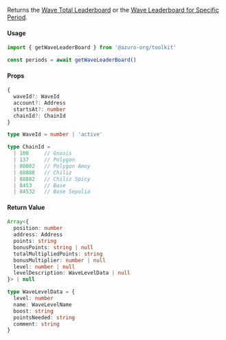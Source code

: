 Returns the [Wave Total Leaderboard](/hub/apps/guides/azuro-waves#fetch-total-leaderboard) or the [Wave Leaderboard for Specific Period](/hub/apps/guides/azuro-waves#fetch-leaderboard-for-specific-period).

#### Usage

```ts
import { getWaveLeaderBoard } from '@azuro-org/toolkit'

const periods = await getWaveLeaderBoard()
```

#### Props

```ts
{
  waveId?: WaveId
  account?: Address
  startsAt?: number
  chainId?: ChainId
}
```

```ts
type WaveId = number | 'active'

type ChainId = 
  | 100     // Gnosis
  | 137     // Polygon
  | 80002   // Polygon Amoy
  | 88888   // Chiliz
  | 88882   // Chiliz Spicy
  | 8453    // Base
  | 84532   // Base Sepolia
```

#### Return Value

```ts
Array<{
  position: number
  address: Address
  points: string
  bonusPoints: string | null
  totalMultipliedPoints: string
  bonusMultiplier: number | null
  level: number | null
  levelDescription: WaveLevelData | null
}> | null
```

```ts
type WaveLevelData = {
  level: number
  name: WaveLevelName
  boost: string
  pointsNeeded: string
  comment: string
}
```
